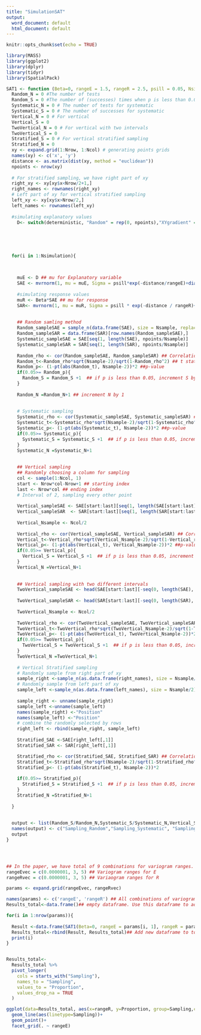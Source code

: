 ```yaml
---
title: "SimulationSAT"
output:
  word_document: default
  html_document: default
---
```





```r
knitr::opts_chunk$set(echo = TRUE)
```


```r
library(MASS)
library(ggplot2)
library(dplyr)
library(tidyr)
library(SpatialPack)
```



```r
SAT1 <- function (Beta=0, rangeE = 1.5, rangeR = 2.5, psill = 0.05, Nsimulation =10, Nrow = 5, Ncol = 5, deterministic = "Random", Nsample =50){
  Random_N = 0 #The number of tests
  Random_S = 0 #The number of (successes) times when p is less than 0.05
  Systematic_N = 0 # The number of tests for systematic
  Systematic_S = 0 # The number of successes for systematic
  Vertical_N = 0 # For vertical
  Vertical_S = 0
  TwoVertical_N = 0 # For vertical with two intervals
  TwoVertical_S = 0
  Stratified_S = 0 # For vertical stratified sampling
  Stratified_N = 0
  xy <- expand.grid(1:Nrow, 1:Ncol) # generating points grids
  names(xy) <- c('x', 'y')
  distance <- as.matrix(dist(xy, method = "euclidean"))
  npoints <- nrow(xy)
  
  # For stratified sampling, we have right part of xy 
  right_xy <- xy[xy$x<Nrow/2+1,]
  right_names <- rownames(right_xy)
  # Left part of xy for vertical stratified sampling
  left_xy <- xy[xy$x>Nrow/2,]
  left_names <- rownames(left_xy)
  
  #simulating explanatory values
    D<- switch(deterministic, "Random" = rep(0, npoints),"XYgradient" = 1.5*xy[,1]+1.5*xy[,2], "Two Zone" = c(rep(10, npoints/2),rep(2,npoints/2))) # defining deterministic. Random means there is no deterministic. XYgradient is linear gradients from north to south and from west to east. 
 
  
    
 
  
  for(i in 1:Nsimulation){
    
    

    muE <- D ## mu for Explanatory variable
    SAE <- mvrnorm(1, mu = muE, Sigma = psill*exp(-distance/rangeE)+diag(x = 0.4, nrow=Nrow*Ncol, ncol = Nrow*Ncol)) # simulating data for explanatory variable 
    
    #simulating response values
    muR <- Beta*SAE ## mu for response 
    SAR<- mvrnorm(1, mu = muR, Sigma = psill * exp(-distance / rangeR)+diag(x = 0.4, nrow =Nrow*Ncol, ncol = Nrow*Ncol ))
    
    
    ## Random samling method
    Random_sampleSAE = sample_n(data.frame(SAE), size = Nsample, replace = FALSE)
    Random_sampleSAR = data.frame(SAR)[row.names(Random_sampleSAE),]
    Systematic_sampleSAE = SAE[seq(1, length(SAE), npoints/Nsample)]
    Systematic_sampleSAR = SAR[seq(1, length(SAR), npoints/Nsample)]
    
    Random_rho <- cor(Random_sampleSAE, Random_sampleSAR) ## Correlation between response values and explanatory values
    Random_t<-Random_rho*sqrt(Nsample-2)/sqrt(1-Random_rho^2) ## t stat
    Random_p<- (1-pt(abs(Random_t), Nsample-2))*2 ##p-value
    if(0.05>= Random_p){
      Random_S = Random_S +1  ## if p is less than 0.05, increment S by 1
    }
    
    Random_N =Random_N+1 ## increment N by 1
    
    
    # Systematic sampling 
    Systematic_rho <- cor(Systematic_sampleSAE, Systematic_sampleSAR) ## Correlation between response values and explanatory values
    Systematic_t<-Systematic_rho*sqrt(Nsample-2)/sqrt(1-Systematic_rho^2) ## t stat
    Systematic_p<- (1-pt(abs(Systematic_t), Nsample-2))*2 ##p-value
    if(0.05>= Systematic_p){
      Systematic_S = Systematic_S +1  ## if p is less than 0.05, increment S by 1
    }
    Systematic_N =Systematic_N+1 
    
    
    ## Vertical sampling
    ## Randomly choosing a column for sampling
    col <- sample(1:Ncol, 1)
    start <- Nrow*col-Nrow+1 ## starting index
    last <- Nrow*col ## ending index
    # Interval of 2, sampling every other point
    
    Vertical_sampleSAE <- SAE[start:last][seq(1, length(SAE[start:last]), 2)]
    Vertical_sampleSAR  <- SAR[start:last][seq(1, length(SAR[start:last]), 2)]
    
    Vertical_Nsample <- Ncol/2
    
    Vertical_rho <- cor(Vertical_sampleSAE, Vertical_sampleSAR) ## Correlation between response values and explanatory values
    Vertical_t<-Vertical_rho*sqrt(Vertical_Nsample-2)/sqrt(1-Vertical_rho^2) ## t stat
    Vertical_p<- (1-pt(abs(Vertical_t), Vertical_Nsample-2))*2 ##p-value
    if(0.05>= Vertical_p){
      Vertical_S = Vertical_S +1  ## if p is less than 0.05, increment S by 1
    }
    Vertical_N =Vertical_N+1 
    
    
    ## Vertical sampling with two different intervals
    TwoVertical_sampleSAE <- head(SAE[start:last][-seq(0, length(SAE), 3)], Ncol/2)
    
    TwoVertical_sampleSAR <- head(SAR[start:last][-seq(0, length(SAR), 3)], Ncol/2)
    
    TwoVertical_Nsample <- Ncol/2
    
    TwoVertical_rho <- cor(TwoVertical_sampleSAE, TwoVertical_sampleSAR) ## Correlation between response values and explanatory values
    TwoVertical_t<-TwoVertical_rho*sqrt(TwoVertical_Nsample-2)/sqrt(1-TwoVertical_rho^2) ## t stat
    TwoVertical_p<- (1-pt(abs(TwoVertical_t), TwoVertical_Nsample-2))*2 ##p-value
    if(0.05>= TwoVertical_p){
      TwoVertical_S = TwoVertical_S +1  ## if p is less than 0.05, increment S by 1
    }
    TwoVertical_N =TwoVertical_N+1 
    
    # Vertical Stratified sampling 
    # Randomly sample from right part of xy 
    sample_right <-sample_n(as.data.frame(right_names), size = Nsample/2)
    # Randomly sample from left part of xy 
    sample_left <-sample_n(as.data.frame(left_names), size = Nsample/2)
    
    sample_right <- unname(sample_right)
    sample_left <-unname(sample_left)
    names(sample_right) <-"Position"
    names(sample_left) <-"Position"
    # combine the randomly selected by rows
    right_left <- rbind(sample_right, sample_left)
    
    Stratified_SAE <-SAE[right_left[,1]]
    Stratified_SAR <- SAR[right_left[,1]]

    Stratified_rho <- cor(Stratified_SAE, Stratified_SAR) ## Correlation between response values and explanatory values
    Stratified_t<-Stratified_rho*sqrt(Nsample-2)/sqrt(1-Stratified_rho^2) ## t stat
    Stratified_p<- (1-pt(abs(Stratified_t), Nsample-2))*2
    
    if(0.05>= Stratified_p){
      Stratified_S = Stratified_S +1  ## if p is less than 0.05, increment S by 1
    }
    Stratified_N =Stratified_N+1 
    
  }
  
  
  output <- list(Random_S/Random_N,Systematic_S/Systematic_N,Vertical_S/Vertical_N ,TwoVertical_S/TwoVertical_N , Stratified_S/Stratified_N,rangeE, rangeR)
  names(output) <- c("Sampling_Random","Sampling_Systematic", "Sampling_Vertical","Sampling_TwoVertical" , "Sampling_Stratified","rangeE", "rangeR")
  output
}




## In the paper, we have total of 9 combinations for variogram ranges. They use 0, 20, and 50. 
rangeEvec = c(0.0000001, 3, 5) ## Variogram ranges for E
rangeRvec = c(0.0000001, 3, 5) ## Variaogram ranges for R

params <- expand.grid(rangeEvec, rangeRvec)

names(params) <- c('rangeE', 'rangeR') ## All combinations of variogram ranges. For the future, we are going to add sampling designs in the params vectors. 
Results_total<-data.frame()## empty dataframe. Use this dataframe to add proportion later. 

for(i in 1:nrow(params)){
  
  Result <-data.frame(SAT1(Beta=0, rangeE = params[i, 1], rangeR = params[i, 2], psill = 0.3, Nsimulation =250, Nrow = 16, Ncol =16, deterministic = "Random", Nsample = 100)) ## new dataframe for each function call. 
  Results_total<-rbind(Result, Results_total)## Add new dataframe to total results
  print(i)
}


Results_total<- 
  Results_total %>%
  pivot_longer(
    cols = starts_with("Sampling"),
    names_to = "Sampling",
    values_to = "Proportion",
    values_drop_na = TRUE
  )

ggplot(data=Results_total, aes(x=rangeR, y=Proportion, group=Sampling,color = Sampling)) +
  geom_line(aes(linetype=Sampling))+
  geom_point()+
  facet_grid(. ~ rangeE)

```






